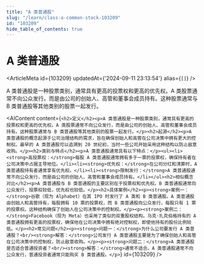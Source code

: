 ```yaml
---
title: "A 类普通股"
slug: "/learn/class-a-common-stock-103209"
id: "103209"
hide_table_of_contents: true
---
```



# A 类普通股

<ArticleMeta id={103209} updatedAt={'2024-09-11 23:13:54'} alias={`[]`} />
<div className='border-solid border-b border-t-0 my-4 border-[var(--ifm-color-gray-300)]' />

A 类普通股是一种股票类别，通常具有更高的投票权和更高的优先权。A 类股票通常不向公众发行，而是由公司的创始人、高管和董事会成员持有。这种股票通常与 B 类普通股等其他类别的股票一起发行。

<AIContent content={`<h2>定义</h2><p>A 类普通股是一种股票类别，通常具有更高的投票权和更高的优先权。A 类股票通常不向公众发行，而是由公司的创始人、高管和董事会成员持有。这种股票通常与 B 类普通股等其他类别的股票一起发行。</p><h2>起源</h2><p>A 类普通股的概念起源于公司治理结构的需求，旨在确保创始人和高管在公司决策中拥有更大的控制权。最早的 A 类普通股可以追溯到 20 世纪初，当时一些公司开始采用这种结构以防止敌意收购。</p><h2>类别与特点</h2><p>A 类普通股通常具有以下特点：</p><ul><li><strong>高投票权：</strong>每股 A 类普通股通常拥有多于一票的投票权，确保持有者在公司决策中占据主导地位。</li><li><strong>优先权：</strong>在公司分红和清算时，A 类普通股持有者通常享有优先权。</li><li><strong>限制发行：</strong>A 类普通股通常不向公众发行，而是由公司的创始人、高管和董事会成员持有。</li></ul><h2>相似概念对比</h2><p>A 类普通股与 B 类普通股的主要区别在于投票权和优先权。B 类普通股通常向公众发行，投票权较低，优先权也较低。</p><h2>具体案例</h2><p><strong>案例一：</strong>谷歌（现为 Alphabet）在其 IPO 时发行了 A 类和 B 类普通股。A 类普通股由创始人和高管持有，每股拥有 10 票的投票权，而 B 类普通股向公众发行，每股只有 1 票的投票权。这种结构确保了创始人在公司决策中的控制权。</p><p><strong>案例二：</strong>Facebook（现为 Meta）也采用了类似的双重股权结构。马克·扎克伯格持有的 A 类普通股拥有更高的投票权，确保他在公司决策中拥有绝对控制权，即使他持有的股份比例较低。</p><h2>常见问题</h2><p><strong>问题一：</strong>为什么公司要发行 A 类普通股？<br/><strong>解答：</strong>公司发行 A 类普通股主要是为了确保创始人和高管在公司决策中的控制权，防止敌意收购。</p><p><strong>问题二：</strong>A 类普通股是否适合普通投资者？<br/><strong>解答：</strong>通常不适合。A 类普通股通常不向公众发行，普通投资者通常只能购买 B 类普通股。</p>`} id={103209} />
